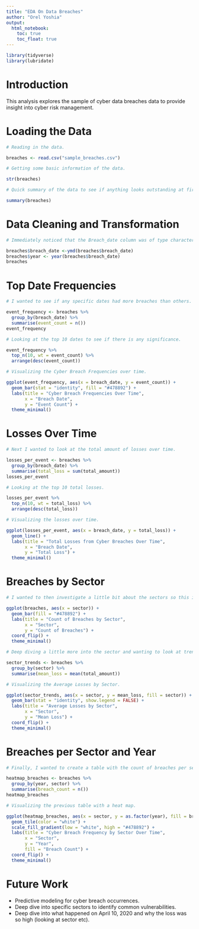 ```yaml
---
title: "EDA On Data Breaches"
author: "Orel Yoshia"
output: 
  html_notebook:
    toc: true
    toc_float: true
---
```


```r
library(tidyverse)
library(lubridate)
```


# Introduction

This analysis explores the sample of cyber data breaches data to provide insight into cyber risk management.

# Loading the Data

```r
# Reading in the data.

breaches <- read.csv("sample_breaches.csv")
```

```r
# Getting some basic information of the data.

str(breaches)
```

```r
# Quick summary of the data to see if anything looks outstanding at first glance.

summary(breaches)
```
# Data Cleaning and Transformation

```r
# Immediately noticed that the Breach_date column was of type character and not date and knew I wanted to explore the dates a little bit more so converted it to date and then created a new column to just pull the year.

breaches$breach_date <-ymd(breaches$breach_date)
breaches$year <- year(breaches$breach_date)
breaches
```

# Top Date Frequencies

```r
# I wanted to see if any specific dates had more breaches than others.

event_frequency <- breaches %>%
  group_by(breach_date) %>%
  summarise(event_count = n())
event_frequency
```

```r
# Looking at the top 10 dates to see if there is any significance.

event_frequency %>% 
  top_n(10, wt = event_count) %>% 
  arrange(desc(event_count))
```

```r
# Visualizing the Cyber Breach Frequencies over time.

ggplot(event_frequency, aes(x = breach_date, y = event_count)) +
  geom_bar(stat = "identity", fill = "#478892") +
  labs(title = "Cyber Breach Frequencies Over Time",
       x = "Breach Date",
       y = "Event Count") +
  theme_minimal()
```

# Losses Over Time

```r
# Next I wanted to look at the total amount of losses over time.

losses_per_event <- breaches %>%
  group_by(breach_date) %>%
  summarise(total_loss = sum(total_amount))
losses_per_event
```

```r
# Looking at the top 10 total losses.

losses_per_event %>% 
  top_n(10, wt = total_loss) %>% 
  arrange(desc(total_loss))
```


```r
# Visualizing the losses over time.

ggplot(losses_per_event, aes(x = breach_date, y = total_loss)) +
  geom_line() +
  labs(title = "Total Losses from Cyber Breaches Over Time", 
       x = "Breach Date", 
       y = "Total Loss") +
  theme_minimal()
```

# Breaches by Sector

```r
# I wanted to then investigate a little bit about the sectors so this is a general visualization of which sector had the highest count of breaches.

ggplot(breaches, aes(x = sector)) +
  geom_bar(fill = "#478892") +
  labs(title = "Count of Breaches by Sector", 
       x = "Sector", 
       y = "Count of Breaches") +
  coord_flip() +
  theme_minimal()
```

```r
# Deep diving a little more into the sector and wanting to look at trends per sector and taking the average loss for each sector.

sector_trends <- breaches %>%
  group_by(sector) %>%
  summarise(mean_loss = mean(total_amount))
```

```r
# Visualizing the Average Losses by Sector.

ggplot(sector_trends, aes(x = sector, y = mean_loss, fill = sector)) +
  geom_bar(stat = "identity", show.legend = FALSE) +
  labs(title = "Average Losses by Sector", 
       x = "Sector", 
       y = "Mean Loss") +
  coord_flip() +
  theme_minimal()
```

# Breaches per Sector and Year

```r
# Finally, I wanted to create a table with the count of breaches per sector and year and then visualize it in a heat map.

heatmap_breaches <- breaches %>%
  group_by(year, sector) %>%
  summarise(breach_count = n())
heatmap_breaches
```

```r
# Visualizing the previous table with a heat map.

ggplot(heatmap_breaches, aes(x = sector, y = as.factor(year), fill = breach_count)) +
  geom_tile(color = "white") +
  scale_fill_gradient(low = "white", high = "#478892") +
  labs(title = "Cyber Breach Frequency by Sector Over Time",
       x = "Sector",
       y = "Year",
       fill = "Breach Count") +
  coord_flip() +
  theme_minimal()
```

# Future Work

 - Predictive modeling for cyber breach occurrences.
 - Deep dive into specific sectors to identify common vulnerabilities.
 - Deep dive into what happened on April 10, 2020 and why the loss was so high (looking at sector etc).

